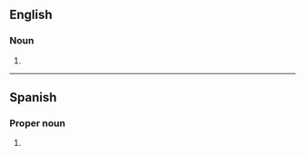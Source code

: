 ==English==

===Noun===
{{en-noun|-}}

# {{abbreviation of|lang=en|Royal Field Artillery}}

----

==Spanish==

===Proper noun===
{{es-proper noun|f}}

# {{abbreviation of|República Federal de Alemania|lang=es|nodot=1}} {{gloss|Federal Republic of Germany}}